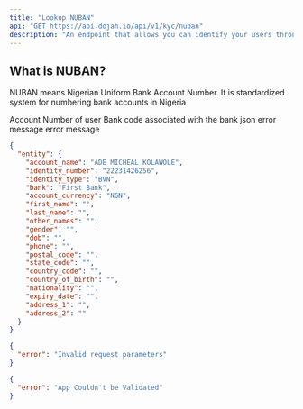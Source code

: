 ```yaml
---
title: "Lookup NUBAN"
api: "GET https://api.dojah.io/api/v1/kyc/nuban"
description: "An endpoint that allows you can identify your users through Lookup NUBAN"
---
```


## What is NUBAN?
NUBAN means Nigerian Uniform Bank Account Number. 
It is standardized system for numbering bank accounts in Nigeria



<ParamField query="account_number" type="string" required>
  Account Number of user
</ParamField>

<ParamField query="bank_code" type="string" required>
  Bank code associated with the bank
</ParamField>



<ResponseField name="200" type="json">
 json
</ResponseField>

<ResponseField name="400" type="Object">
  <Expandable title="properties">
    <ResponseField name="error" type="string">
      error message
    </ResponseField>

  </Expandable>
</ResponseField>

<ResponseField name="401" type="Object">
  <Expandable title="properties">
    <ResponseField name="error" type="string">
      error message
    </ResponseField>

  </Expandable>
</ResponseField>


<ResponseExample>

```json 200
{
  "entity": {
    "account_name": "ADE MICHEAL KOLAWOLE",
    "identity_number": "22231426256",
    "identity_type": "BVN",
    "bank": "First Bank",
    "account_currency": "NGN",
    "first_name": "",
    "last_name": "",
    "other_names": "",
    "gender": "",
    "dob": "",
    "phone": "",
    "postal_code": "",
    "state_code": "",
    "country_code": "",
    "country_of_birth": "",
    "nationality": "",
    "expiry_date": "",
    "address_1": "",
    "address_2": ""
  }
}

```

```json 400
{
  "error": "Invalid request parameters"
}
```

```json 401
{
  "error": "App Couldn't be Validated"
}
```
</ResponseExample>